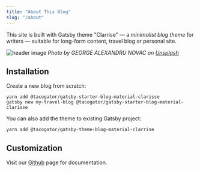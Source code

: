 ```yaml
---
title: "About This Blog"
slug: "/about"
---
```

This site is built with Gatsby theme "Clarrise" — a *minimalist blog theme* for writers — suitable for long-form content, travel blog or personal site.

![header image](./george-alexandru-novac-unsplash.jpg)
*Photo by GEORGE ALEXANDRU NOVAC on [Unsplash](https://unsplash.com/@georgenovac)*


## Installation

Create a new blog from scratch:

```
yarn add @tacogator/gatsby-starter-blog-material-clarisse
gatsby new my-travel-blog @tacogator/gatsby-starter-blog-material-clarisse
```

You can also add the theme to existing Gatsby project:

```
yarn add @tacogator/gatsby-theme-blog-material-clarrise
```

## Customization

Visit our [Github](https://github.com/tacogator/gatsby-themes/tree/master/gatsby-theme-blog-material-clarisse) page for documentation.